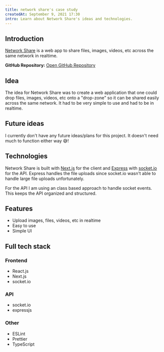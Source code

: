 ```yaml
---
title: network share's case study
createdAt: September 9, 2021 17:30
intro: Learn about Network Share's ideas and technologies.
---
```


## Introduction

[Network Share](https://github.com/dev-caspertheghost/network-share) is a web app to share files, images, videos,
etc across the same network in realtime.

**GitHub Repository:** [Open GitHub Repository](https://github.com/dev-caspertheghost/network-share)

## Idea

The idea for Network Share was to create a web application that one could drop files, images, videos, etc onto a "drop-zone"
so it can be shared easily across the same network. It had to be very simple to use and had to be in realtime.

## Future ideas

I currently don't have any future ideas/plans for this project. It doesn't need much to function either way 😅!

## Technologies

Network Share is built with [Next.js](https://nextjs.org) for the client and [Express](https://expressjs.com) with [socket.io](https://socket.io) for the API.
Express handles the file uploads since socket.io wasn't able to handle large file uploads unfortunately.

For the API I am using an class based approach to handle socket events. This keeps the API organized and structured.

## Features

- Upload images, files, videos, etc in realtime
- Easy to use
- Simple UI

## Full tech stack

### Frontend

- React.js
- Next.js
- socket.io

### API

- socket.io
- expressjs

### Other

- ESLint
- Prettier
- TypeScript
